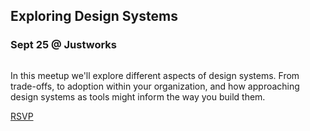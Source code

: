
<Section id='next-event'
sx={{
  maxWidth: '75%',
}}>

## Exploring Design Systems

### Sept 25 @ Justworks

<img src='' />

In this meetup we'll explore different aspects of design systems. From trade-offs, to adoption within your organization, and how approaching design systems as tools might inform the way you build them.

[RSVP](https://www.meetup.com/NYC-Design-Systems-Coalition/events/264428092/ 'button')

</Section>
